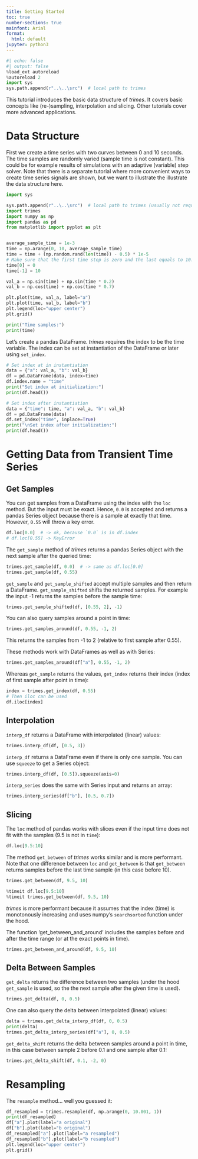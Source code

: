 ```yaml
---
title: Getting Started
toc: true
number-sections: true
mainfont: Arial
format:
  html: default
jupyter: python3
---
```



```python
#| echo: false
#| output: false
%load_ext autoreload
%autoreload 2
import sys
sys.path.append(r"..\..\src")  # local path to trimes
```

This tutorial introduces the basic data structure of *trimes*. It covers basic concepts like (re-)sampling, interpolation and slicing. Other tutorials cover more advanced applications.

# Data Structure
First we create a time series with two curves between 0 and 10 seconds. The time samples are randomly varied (sample time is not constant). This could be for example results of simulations with an adaptive (variable) step solver. Note that there is a separate tutorial where more convenient ways to create time series signals are shown, but we want to illustrate the illustrate the data structure here.

```python
import sys

sys.path.append(r"..\..\src")  # local path to trimes (usually not required)
import trimes
import numpy as np
import pandas as pd
from matplotlib import pyplot as plt


average_sample_time = 1e-3
time = np.arange(0, 10, average_sample_time)
time = time + (np.random.rand(len(time)) - 0.5) * 1e-5
# Make sure that the first time step is zero and the last equals to 10. This is not a generic requirement of trimes, but necessary for this tutorial.
time[0] = 0
time[-1] = 10

val_a = np.sin(time) + np.sin(time * 0.2)
val_b = np.cos(time) + np.cos(time * 0.7)

plt.plot(time, val_a, label="a")
plt.plot(time, val_b, label="b")
plt.legend(loc="upper center")
plt.grid()

print("Time samples:")
print(time)
```

Let's create a pandas DataFrame. *trimes* requires the index to be the time variable. The index can be set at instantiation of the DataFrame or later using `set_index`.

```python
# Set index at in instantiation
data = {"a": val_a, "b": val_b}
df = pd.DataFrame(data, index=time)
df.index.name = "time"
print("Set index at initialization:")
print(df.head())

# Set index after instantiation
data = {"time": time, "a": val_a, "b": val_b}
df = pd.DataFrame(data)
df.set_index("time", inplace=True)
print("\nSet index after initialization:")
print(df.head())
```

# Getting Data from Transient Time Series

## Get Samples
You can get samples from a DataFrame using the index with the `loc` method. But the input must be exact. Hence, `0.0` is accepted and returns a pandas Series object because there is a sample at exactly that time. However, `0.55` will throw a key error.

```python
df.loc[0.0]  # -> ok, because `0.0` is in df.index
# df.loc[0.55] -> KeyError
```

The `get_sample` method of *trimes* returns a pandas Series object with the next sample after the queried time:

```python
trimes.get_sample(df, 0.0)  # -> same as df.loc[0.0]
trimes.get_sample(df, 0.55)
```

`get_sample` and `get_sample_shifted` accept multiple samples and then return a DataFrame. `get_sample_shifted` shifts the returned samples. For example the input -1 returns the samples before the sample time:

```python
trimes.get_sample_shifted(df, [0.55, 2], -1)
```

You can also query samples around a point in time:

```python
trimes.get_samples_around(df, 0.55, -1, 2)
```

This returns the samples from -1 to 2 (relative to first sample after 0.55).

These methods work with DataFrames as well as with Series:

```python
trimes.get_samples_around(df["a"], 0.55, -1, 2)
```

Whereas `get_sample` returns the values, `get_index` returns their index (index of first sample after point in time):

```python
index = trimes.get_index(df, 0.55)
# Then iloc can be used
df.iloc[index]
```

## Interpolation
`interp_df` returns a DataFrame with interpolated (linear) values:

```python
trimes.interp_df(df, [0.5, 3])
```

`interp_df` returns a DataFrame even if there is only one sample. You can use `squeeze` to get a Series object:

```python
trimes.interp_df(df, [0.5]).squeeze(axis=0)
```

`interp_series` does the same with Series input and returns an array:

```python
trimes.interp_series(df["b"], [0.5, 0.7])
```

## Slicing
The `loc` method of pandas works with slices even if the input time does not fit with the samples (9.5 is not in `time`):

```python
df.loc[9.5:10]
```

The method `get_between` of *trimes* works similar and is more performant. Note that one difference between `loc` and `get_between` is that `get_between` returns samples before the last time sample (in this case before 10).

```python
trimes.get_between(df, 9.5, 10)
```

```python
%timeit df.loc[9.5:10]
%timeit trimes.get_between(df, 9.5, 10)
```

*trimes* is more performant because it assumes that the index (time) is monotonously increasing and uses numpy's `searchsorted` function under the hood.

The function 'get_between_and_around' includes the samples before and after the time range (or at the exact points in time).

```python
trimes.get_between_and_around(df, 9.5, 10)
```

## Delta Between Samples
`get_delta` returns the difference between two samples (under the hood `get_sample` is used, so the the next sample after the given time is used).

```python
trimes.get_delta(df, 0, 0.5)
```

One can also query the delta between interpolated (linear) values:

```python
delta = trimes.get_delta_interp_df(df, 0, 0.5)
print(delta)
trimes.get_delta_interp_series(df["a"], 0, 0.5)
```

`get_delta_shift` returns the delta between samples around a point in time, in this case between sample 2 before 0.1 and one sample after 0.1:

```python
trimes.get_delta_shift(df, 0.1, -2, 0)
```

# Resampling
The `resample` method... well you guessed it:

```python
df_resampled = trimes.resample(df, np.arange(0, 10.001, 1))
print(df_resampled)
df["a"].plot(label="a original")
df["b"].plot(label="b original")
df_resampled["a"].plot(label="a resampled")
df_resampled["b"].plot(label="b resampled")
plt.legend(loc="upper center")
plt.grid()
```

